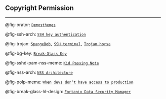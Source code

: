 ## Copyright Permission

<hr>

@fig-orator: [`Demosthenes`](https://www.radiofrance.fr/franceculture/podcasts/les-quadrithemes-de-charles-dantzig/comment-engueuler-son-politicien-demosthene-et-churchill-ou-engueulons-les-peuples-8086465)

@fig-ssh-arch: [`SSH key authentication`](https://www.cloudpanel.io/blog/what-are-ssh-keys/)

@fig-trojan: [`SpangeBob`](https://www.freeiconspng.com/img/44217)`,`
[`SSH terminal`](https://www.kolide.com/features/device-inventory/properties/device-user-ssh-keys)`,`
[`Trojan horse`](https://br.pinterest.com/pin/326651779245504988/)

@fig-bg-key: [`Break-Glass Key`](https://www.herbertwilliams.com/abs-key-box-break-glass-for-key.html)

@fig-sshd-pam-nss-meme: [`Kid Passing Note`](https://knowyourmeme.com/photos/1868040-quiz-kid-kid-passing-note)

@fig-nss-arch: [`NSS Architecture`](https://www.researchgate.net/publication/238579389_Directory_Services_for_Linux)

@fig-polp-meme: [`When devs don’t have access to production`](https://programmerhumor.io/testing-memes/when-devs-dont-have-access-to-production/)

@fig-break-glass-hl-design: [`Fortanix Data Security Manager`](https://www.fortanix.com/resources/solution-briefs/fortanix-dsm-ssh-ca)

